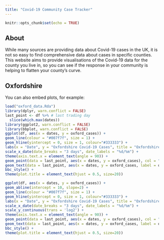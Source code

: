 ```yaml
---
title: "Covid-19 Community Case Tracker"
---
```


```r
knitr::opts_chunk$set(echo = TRUE)
```

## About
While many sources are providing data about Covid-19 cases in the UK, it is not so easy to find comprehensive data about cases in specific counties. This website aims to provide visualisations of the Covid-19 data for the county you live in, so you can see if the response in your community is helping to flatten your county's curve. 

## Oxfordshire

You can also embed plots, for example:

```r
load("oxford_data.Rda")
library(dplyr, warn.conflict = FALSE)
last_point <- df %>% # last trading day
  slice(which.max(dates))
library(ggplot2, warn.conflict = FALSE)
library(bbplot, warn.conflict = FALSE)
ggplot(df, aes(x = dates, y = oxford_cases)) +
geom_line(colour = "#007f7f", size = 1) +
geom_hline(yintercept = 0, size = 1, colour="#333333") +
labs(x = "Date", y = "Oxfordshire Covid-19 Cases", title = "Oxfordshire Covid-19 Cases (Linear)") +
scale_x_date(date_breaks = "3 days", date_labels = "%d/%m") + 
theme(axis.text.x = element_text(angle = 90)) +
geom_point(data = last_point, aes(x = dates, y = oxford_cases), col = "#007f7f", shape = 21, fill = "white", size = 2, stroke = 1.7) +
geom_text(data = last_point, aes(x = dates, y = oxford_cases, label = oxford_cases), size = 6, vjust = 2.0, nudge_x = 0.5) +
bbc_style() +
theme(plot.title = element_text(hjust = 0.5, size=20)) 

ggplot(df, aes(x = dates, y = oxford_cases)) +
geom_abline(intercept = 10, slope=2) +
geom_line(colour = "#007f7f", size = 1) +
geom_hline(yintercept = 0, size = 1, colour="#333333") +
labs(x = "Date", y = "Oxfordshire Covid-19 Cases", title = "Oxfordshire Covid-19 Cases (Log)") +
scale_x_date(date_breaks = "3 days", date_labels = "%d/%m") + 
scale_y_continuous(trans = 'log2') +
theme(axis.text.x = element_text(angle = 90)) +
geom_point(data = last_point, aes(x = dates, y = oxford_cases), col = "#007f7f", shape = 21, fill = "white", size = 2, stroke = 1.7) +
geom_text(data = last_point, aes(x = dates, y = oxford_cases, label = oxford_cases), size = 6, vjust = 2.0, nudge_x = 0.5) +
bbc_style() +
theme(plot.title = element_text(hjust = 0.5, size=20)) 
```


